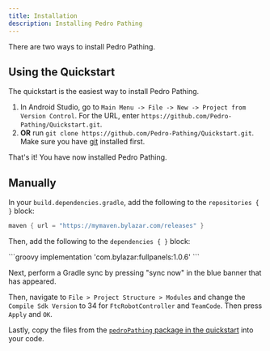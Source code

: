 ```yaml
---
title: Installation
description: Installing Pedro Pathing
---
```



There are two ways to install Pedro Pathing.

## Using the Quickstart

The quickstart is the easiest way to install Pedro Pathing.

1. In Android Studio, go to `Main Menu -> File -> New -> Project from
Version Control`. For the URL, enter
`https://github.com/Pedro-Pathing/Quickstart.git`.
2. **OR** run `git clone https://github.com/Pedro-Pathing/Quickstart.git`.
Make sure you have [git](https://git-scm.com/) installed first.

That's it! You have now installed Pedro Pathing.

## Manually

In your `build.dependencies.gradle`, add the following to the `repositories
{ }` block:

```groovy
maven { url = "https://mymaven.bylazar.com/releases" }
```

Then, add the following to the `dependencies { }` block:

<PedroImplementation/>
```groovy
implementation 'com.bylazar:fullpanels:1.0.6'
```

Next, perform a Gradle sync by pressing "sync now" in the blue banner that
has appeared.

Then, navigate to `File > Project Structure > Modules` and change the `Compile Sdk Version` to 34 for `FtcRobotController` and `TeamCode`.
Then press `Apply` and `OK`.

Lastly, copy the files from the [`pedroPathing` package in the quickstart](https://github.com/Pedro-Pathing/Quickstart/tree/master/TeamCode/src/main/java/org/firstinspires/ftc/teamcode/pedroPathing)
into your code.
